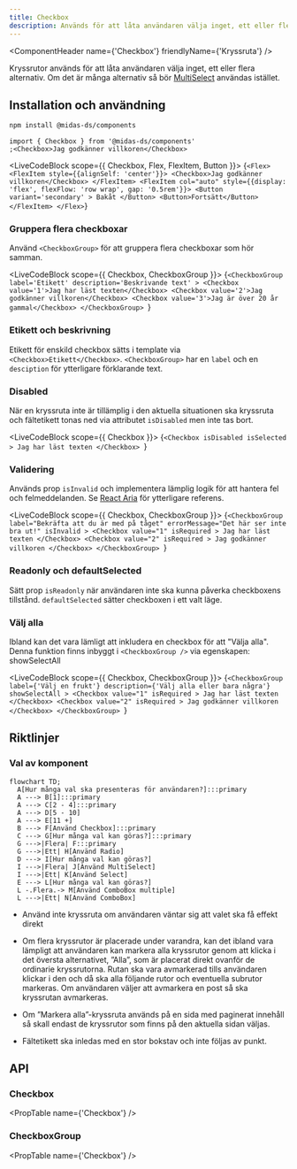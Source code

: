 ```yaml
---
title: Checkbox
description: Används för att låta användaren välja inget, ett eller flera alternativ.
---
```



<ComponentHeader
  name={'Checkbox'}
  friendlyName={'Kryssruta'}
/>

Kryssrutor används för att låta användaren välja inget, ett eller flera alternativ. Om det är många alternativ så bör [MultiSelect](./multi-select.mdx) användas istället.

## Installation och användning

```bash npm2yarn
npm install @midas-ds/components
```

```tsx
import { Checkbox } from '@midas-ds/components'
;<Checkbox>Jag godkänner villkoren</Checkbox>
```

<LiveCodeBlock scope={{ Checkbox, Flex, FlexItem, Button }}>
  {`<Flex>
    <FlexItem style={{alignSelf: 'center'}}>
      <Checkbox>Jag godkänner villkoren</Checkbox>
    </FlexItem>
    <FlexItem col="auto" style={{display: 'flex', flexFlow: 'row wrap', gap: '0.5rem'}}>
      <Button
        variant='secondary'
      >
        Bakåt
      </Button>
      <Button>Fortsätt</Button>
    </FlexItem>
</Flex>`}
</LiveCodeBlock>

### Gruppera flera checkboxar

Använd `<CheckboxGroup>` för att gruppera flera checkboxar som hör samman.

<LiveCodeBlock scope={{ Checkbox, CheckboxGroup }}>
  {`<CheckboxGroup
        label='Etikett'
        description='Beskrivande text'
      >
        <Checkbox value='1'>Jag har läst texten</Checkbox>
        <Checkbox value='2'>Jag godkänner villkoren</Checkbox>
        <Checkbox value='3'>Jag är över 20 år gammal</Checkbox>
    </CheckboxGroup>
`}
</LiveCodeBlock>

### Etikett och beskrivning

Etikett för enskild checkbox sätts i template via `<Checkbox>Etikett</Checkbox>`. `<CheckboxGroup>` har en `label` och en `desciption` för ytterligare förklarande text.

### Disabled

När en kryssruta inte är tillämplig i den aktuella situationen ska kryssruta och fältetikett tonas ned via attributet `isDisabled` men inte tas bort.

<LiveCodeBlock scope={{ Checkbox }}>
  {`<Checkbox
        isDisabled
        isSelected
      >
        Jag har läst texten
    </Checkbox>
`}
</LiveCodeBlock>

### Validering

Används prop `isInvalid` och implementera lämplig logik för att hantera fel och felmeddelanden. Se [React Aria](https://react-spectrum.adobe.com/react-aria/CheckboxGroup.html#validation)
för ytterligare referens.

<LiveCodeBlock scope={{ Checkbox, CheckboxGroup }}>
  {`<CheckboxGroup
      label="Bekräfta att du är med på tåget"
      errorMessage="Det här ser inte bra ut!"
      isInvalid
    >
      <Checkbox
        value="1"
        isRequired
      >
        Jag har läst texten
      </Checkbox>
      <Checkbox
        value="2"
        isRequired
      >
        Jag godkänner villkoren
      </Checkbox>
  </CheckboxGroup>
`}
</LiveCodeBlock>

### Readonly och defaultSelected

Sätt prop `isReadonly` när användaren inte ska kunna påverka checkboxens tillstånd. `defaultSelected` sätter checkboxen i ett
valt läge.

### Välj alla

Ibland kan det vara lämligt att inkludera en checkbox för att "Välja alla". Denna funktion finns inbyggt i `<CheckboxGroup />` via egenskapen: showSelectAll

<LiveCodeBlock scope={{ Checkbox, CheckboxGroup }}>
  {`<CheckboxGroup
    label={'Välj en frukt'}
    description={'Välj alla eller bara några'}
    showSelectAll
    >
      <Checkbox
        value="1"
        isRequired
      >
        Jag har läst texten
      </Checkbox>
      <Checkbox
        value="2"
        isRequired
      >
        Jag godkänner villkoren
      </Checkbox>
  </CheckboxGroup>
`}
</LiveCodeBlock>

## Riktlinjer

### Val av komponent

```mermaid
flowchart TD;
  A[Hur många val ska presenteras för användaren?]:::primary
  A ---> B[1]:::primary
  A ---> C[2 - 4]:::primary
  A ---> D[5 - 10]
  A ---> E[11 +]
  B ---> F[Använd Checkbox]:::primary
  C ---> G[Hur många val kan göras?]:::primary
  G --->|Flera| F:::primary
  G --->|Ett| H[Använd Radio]
  D ---> I[Hur många val kan göras?]
  I --->|Flera| J[Använd MultiSelect]
  I --->|Ett| K[Använd Select]
  E ---> L[Hur många val kan göras?]
  L -.Flera.-> M[Använd ComboBox multiple]
  L --->|Ett| N[Använd ComboBox]
```

- Använd inte kryssruta om användaren väntar sig att valet ska få effekt direkt

- Om flera kryssrutor är placerade under varandra, kan det ibland vara lämpligt att användaren kan markera alla kryssrutor
  genom att klicka i det översta alternativet, ”Alla”, som är placerat direkt ovanför de ordinarie kryssrutorna.
  Rutan ska vara avmarkerad tills användaren klickar i den och då ska alla följande rutor och eventuella subrutor markeras.
  Om användaren väljer att avmarkera en post så ska kryssrutan avmarkeras.

- Om ”Markera alla”-kryssruta används på en sida med paginerat innehåll så skall endast de kryssrutor som finns på den aktuella sidan väljas.

- Fältetikett ska inledas med en stor bokstav och inte följas av punkt.

## API

### Checkbox

<PropTable name={'Checkbox'} />

### CheckboxGroup

<PropTable name={'Checkbox'} />

